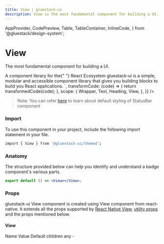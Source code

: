 ```yaml
---
title: View | gluestack-ui
description: View is the most fundamental component for building a UI.
---
```


  AppProvider,
  CodePreview,
  Table,
  TableContainer,
  InlineCode,
} from '@gluestack/design-system';

<Meta title="ui/components/View" />

# View

The most fundamental component for building a UI.

<Wrapper>
  <CodePreview
    showComponentRenderer={true}
    showArgsController={false}
    metaData={{
      code: `
       <View p="$4">
      <Heading>
        A component library for the{" "}
        <Heading color="$emerald400">React Ecosystem</Heading>
      </Heading>
      <Text pt="$3">
        gluestack-ui is a simple, modular and accessible component library that
        gives you building blocks to build you React applications.
      </Text>
    </View>
`,
      transformCode: (code) => {
        return transformedCode(code);
      },
      scope: {
        Wrapper,
        Text,
        Heading,
        View,
      },
    }}
  />
</Wrapper>

<br />

> Note: You can refer [here](https://github.com/gluestack/gluestack-ui/tree/main/packages/themed/src/components/View/styled-components) to learn about default styling of StatusBar component

### Import

To use this component in your project, include the following import statement in your file.

```bash
import { View } from '@gluestack-ui/themed';
```

### Anatomy

The structure provided below can help you identify and understand a badge component's various parts.

```jsx
export default () => <View></View>;
```

### Props

gluestack-ui View component is created using View component from react-native. It extends all the props supported by [React Native View](https://reactnative.dev/docs/view#props), [utility props](/ui/docs/styling/utility-and-sx-props) and the props mentioned below.

#### View

<Wrapper>
  <TableContainer>
    <Table>
      <Table.THead>
        <Table.TR>
          <Table.TH>
            <Table.TText>Name</Table.TText>
          </Table.TH>
          <Table.TH>
            <Table.TText>Value</Table.TText>
          </Table.TH>
          <Table.TH>
            <Table.TText>Default</Table.TText>
          </Table.TH>
        </Table.TR>
      </Table.THead>
      <Table.TBody>
        <Table.TR>
          <Table.TD>
            <Table.TText>
              <InlineCode>children</InlineCode>
            </Table.TText>
          </Table.TD>
          <Table.TD>
            <Table.TText>any</Table.TText>
          </Table.TD>
          <Table.TD>
            <Table.TText>-</Table.TText>
          </Table.TD>
        </Table.TR>
      </Table.TBody>
    </Table>
  </TableContainer>
</Wrapper>
